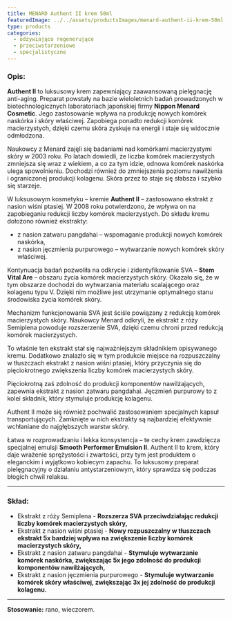 ```yaml
---
title: MENARD Authent II krem 50ml
featuredImage: ../../assets/productsImages/menard-authent-ii-krem-50ml.png
type: products
categories:
  - odżywiająco regenerujące
  - przeciwstarzeniowe
  - specjalistyczne
---
```


<h3>Opis:</h3>

**Authent II** to luksusowy krem zapewniający zaawansowaną pielęgnację anti-aging. Preparat powstały na bazie wieloletnich badań prowadzonych w biotechnologicznych laboratoriach japońskiej firmy **Nippon Menard Cosmetic**. Jego zastosowanie wpływa na produkcję nowych komórek naskórka i skóry właściwej. Zapobiega ponadto redukcji komórek macierzystych, dzięki czemu skóra zyskuje na energii i staje się widocznie odmłodzona.

Naukowcy z Menard zajęli się badaniami nad komórkami macierzystymi skóry w 2003 roku. Po latach dowiedli, że liczba komórek macierzystych zmniejsza się wraz z wiekiem, a co za tym idzie, odnowa komórek naskórka ulega spowolnieniu. Dochodzi również do zmniejszenia poziomu nawilżenia i ograniczonej produkcji kolagenu. Skóra przez to staje się słabsza i szybko się starzeje.

W luksusowym kosmetyku – kremie **Authent II** – zastosowano ekstrakt z nasion wiśni ptasiej. W 2008 roku potwierdzono, że wpływa on na zapobieganiu redukcji liczby komórek macierzystych. Do składu kremu dołożono również ekstrakty:

- z nasion zatwaru pangdahai – wspomaganie produkcji nowych komórek naskórka,
- z nasion jęczmienia purpurowego – wytwarzanie nowych komórek skóry właściwej.

Kontynuacja badań pozwoliła na odkrycie i zidentyfikowanie SVA – **Stem Vital Are** – obszaru życia komórek macierzystych skóry. Okazało się, że w tym obszarze dochodzi do wytwarzania materiału scalającego oraz kolagenu typu V. Dzięki nim możliwe jest utrzymanie optymalnego stanu środowiska życia komórek skóry.

Mechanizm funkcjonowania SVA jest ściśle powiązany z redukcją komórek macierzystych skóry. Naukowcy Menard odkryli, że ekstrakt z róży Semiplena powoduje rozszerzenie SVA, dzięki czemu chroni przed redukcją komórek macierzystych.

To właśnie ten ekstrakt stał się najważniejszym składnikiem opisywanego kremu. Dodatkowo znalazło się w tym produkcie miejsce na rozpuszczalny w tłuszczach ekstrakt z nasion wiśni ptasiej, który przyczynia się do pięciokrotnego zwiększenia liczby komórek macierzystych skóry.

Pięciokrotną zaś zdolność do produkcji komponentów nawilżających, zapewnia ekstrakt z nasion zatwaru pangdahai. Jęczmień purpurowy to z kolei składnik, który stymuluje produkcję kolagenu.

Authent II może się również pochwalić zastosowaniem specjalnych kapsuł transportujących. Zamknięte w nich ekstrakty są najbardziej efektywnie wchłaniane do najgłębszych warstw skóry.

Łatwa w rozprowadzaniu i lekka konsystencja – te cechy krem zawdzięcza specjalnej emulsji **Smooth Performer Emulsion II**. Authent II to krem, który daje wrażenie sprężystości i zwartości, przy tym jest produktem o eleganckim i wyjątkowo kobiecym zapachu. To luksusowy preparat pielęgnacyjny o działaniu antystarzeniowym, który sprawdza się podczas błogich chwil relaksu.

---

### Skład:

- Ekstrakt z róży Semiplena - **Rozszerza SVA przeciwdziałając redukcji liczby komórek macierzystych skóry,**
- Ekstrakt z nasion wiśni ptasiej - **Nowy rozpuszczalny w tłuszczach ekstrakt 5x bardziej wpływa na zwiększenie liczby komórek macierzystych skóry,**
- Ekstrakt z nasion zatwaru pangdahai - **Stymuluje wytwarzanie komórek naskórka, zwiększając 5x jego zdolność do produkcji komponentów nawilżających,**
- Ekstrakt z nasion jęczmienia purpurowego - **Stymuluje wytwarzanie komórek skóry właściwej, zwiększając 3x jej zdolność do produkcji kolagenu.**

---

**Stosowanie:** rano, wieczorem.
